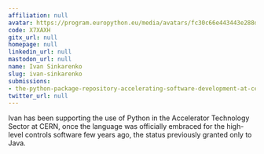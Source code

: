 ```yaml
---
affiliation: null
avatar: https://program.europython.eu/media/avatars/fc30c66e443443e288ded73fc06a5243_gGc8U9b.jpg
code: X7XAXH
gitx_url: null
homepage: null
linkedin_url: null
mastodon_url: null
name: Ivan Sinkarenko
slug: ivan-sinkarenko
submissions:
- the-python-package-repository-accelerating-software-development-at-cern
twitter_url: null
---
```


Ivan has been supporting the use of Python in the Accelerator Technology Sector at CERN, once the language was officially embraced for the high-level controls software few years ago, the status previously granted only to Java.
